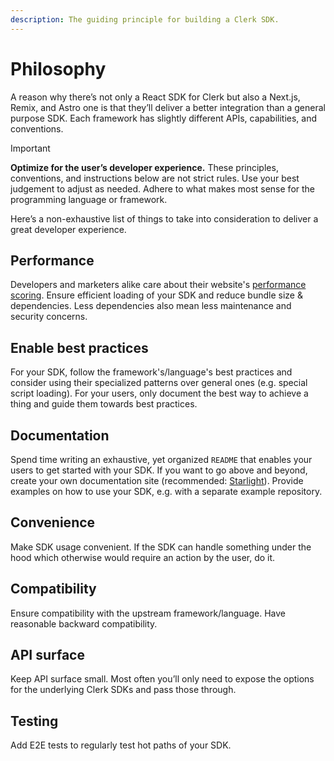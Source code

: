 ```yaml
---
description: The guiding principle for building a Clerk SDK.
---
```


# Philosophy

A reason why there’s not only a React SDK for Clerk but also a Next.js, Remix, and Astro one is that they’ll deliver a better integration than a general purpose SDK. Each framework has slightly different APIs, capabilities, and conventions.

> [!IMPORTANT]
> **Optimize for the user’s developer experience.** These principles, conventions, and instructions below are not strict rules. Use your best judgement to adjust as needed. Adhere to what makes most sense for the programming language or framework.

Here’s a non-exhaustive list of things to take into consideration to deliver a great developer experience.

## Performance

Developers and marketers alike care about their website's [performance scoring](https://developer.chrome.com/docs/lighthouse/performance/performance-scoring). Ensure efficient loading of your SDK and reduce bundle size & dependencies. Less dependencies also mean less maintenance and security concerns.

## Enable best practices

For your SDK, follow the framework's/language's best practices and consider using their specialized patterns over general ones (e.g. special script loading). For your users, only document the best way to achieve a thing and guide them towards best practices.

## Documentation

Spend time writing an exhaustive, yet organized `README` that enables your users to get started with your SDK. If you want to go above and beyond, create your own documentation site (recommended: [Starlight](https://starlight.astro.build/)). Provide examples on how to use your SDK, e.g. with a separate example repository.

## Convenience

Make SDK usage convenient. If the SDK can handle something under the hood which otherwise would require an action by the user, do it.

## Compatibility

Ensure compatibility with the upstream framework/language. Have reasonable backward compatibility.

## API surface

Keep API surface small. Most often you’ll only need to expose the options for the underlying Clerk SDKs and pass those through.

## Testing

Add E2E tests to regularly test hot paths of your SDK.

